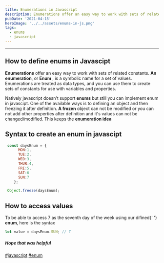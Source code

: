 ```yaml
---
title: Enumerations in Javascript
description: Enumerations offer an easy way to work with sets of related constants. Eventhough javascript doesn't accept enums, how can this practice be achieved?
pubDate: '2021-04-15'
heroImage: '../../assets/enums-in-js.png'
tags:
  - enums
  - javascript
---
```


---

## How to define enums in Javascipt

<p>
  <b>Enumerations</b> offer an easy way to work with sets of related constants.
  <b>An enumeration</b>, or <b>Enum</b> , is a symbolic name for a set of values.
  Enumerations are treated as data types, and you can use them to create sets of
  constants for use with variables and properties.
</p>

<p>
  Natively javascript doesn't support <b>enums</b> but still you can implement
  enum in javascipt. One of the available ways is to defining an object and then
  freezing it after definition.
  <b>A frozen</b> object can not be modified or you can not add other properties
  after definition and it's values can not be changed/modified. This keeps the <b>enumeration idea</b>
</p>

## Syntax to create an enum in javascipt

```js
 const daysEnum = {
      MON:1,
      TUE:2,
      WED:3,
      THUR:4,
      FRI:5,
      SAT:6
      SUN:7
    };

 Object.freeze(daysEnum);
```

## How to access values

<p>
  To be able to access 7 as the seventh day of the week using our difined{' '}
  <b>enum</b>, here is the syntax
</p>

```js
let value = daysEnum.SUN; // 7
```

<h5>Hope that was helpful</h5>

[#javascript]() [#enum]()

#
